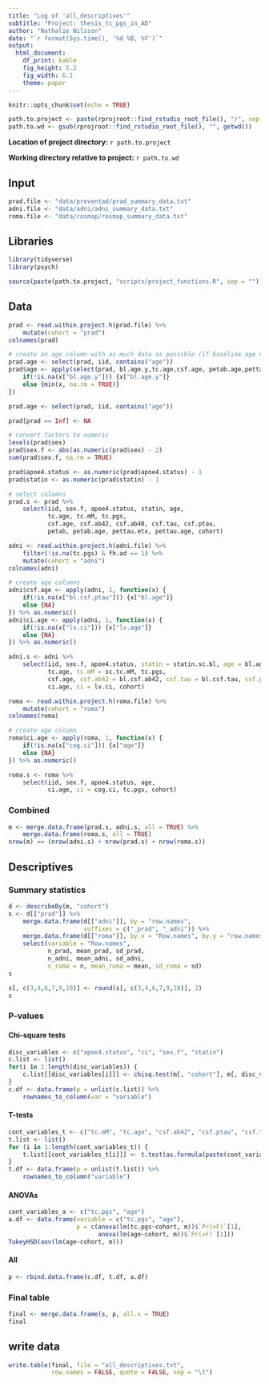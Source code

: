 ```yaml
---
title: "Log of 'all_descriptives'" 
subtitle: "Project: thesis_tc_pgs_in_AD"
author: "Nathalie Nilsson"
date: "`r format(Sys.time(), '%d %B, %Y')`"
output: 
  html_document: 
    df_print: kable
    fig_height: 5.2
    fig_width: 6.1
    theme: paper
---
```


```r
knitr::opts_chunk$set(echo = TRUE)
```

```r
path.to.project <- paste(rprojroot::find_rstudio_root_file(), "/", sep = "")
path.to.wd <- gsub(rprojroot::find_rstudio_root_file(), "", getwd())
```
**Location of project directory:** `r path.to.project`

**Working directory relative to project:** `r path.to.wd`

## Input
```r
prad.file <- "data/preventad/prad_summary_data.txt"
adni.file <- "data/adni/adni_summary_data.txt"
roma.file <- "data/rosmap/rosmap_summary_data.txt"
```

## Libraries
```r
library(tidyverse)
library(psych)

source(paste(path.to.project, "scripts/project_functions.R", sep = ""))
```

## Data 
```r
prad <- read.within.project.h(prad.file) %>%
    mutate(cohort = "prad")
colnames(prad)

# create an age column with as much data as possible (if baseline age not available, the youngest age for each individual is selected)
prad.age <- select(prad, iid, contains("age"))
prad$age <- apply(select(prad, bl.age.y,tc.age,csf.age, petab.age,pettau.age), 1, function(x) {
    if(!is.na(x["bl.age.y"])) {x["bl.age.y"]}
    else {min(x, na.rm = TRUE)}
})

prad.age <- select(prad, iid, contains("age"))

prad[prad == Inf] <- NA

# convert factors to numeric
levels(prad$sex)
prad$sex.f <- abs(as.numeric(prad$sex) - 2)
sum(prad$sex.f, na.rm = TRUE)

prad$apoe4.status <- as.numeric(prad$apoe4.status) - 1
prad$statin <- as.numeric(prad$statin) - 1

# select columns
prad.s <- prad %>%
    select(iid, sex.f, apoe4.status, statin, age, 
           tc.age, tc.mM, tc.pgs, 
           csf.age, csf.ab42, csf.ab40, csf.tau, csf.ptau, 
           petab, petab.age, pettau.etx, pettau.age, cohort)
```

```r
adni <- read.within.project.h(adni.file) %>%
    filter(!is.na(tc.pgs) & fh.ad == 1) %>%
    mutate(cohort = "adni")
colnames(adni)

# create age columns
adni$csf.age <- apply(adni, 1, function(x) {
    if(!is.na(x["bl.csf.ptau"])) {x["bl.age"]}
    else {NA}
}) %>% as.numeric()
adni$ci.age <- apply(adni, 1, function(x) {
    if(!is.na(x["lv.ci"])) {x["lv.age"]}
    else {NA}
}) %>% as.numeric()

adni.s <- adni %>%
    select(iid, sex.f, apoe4.status, statin = statin.sc.bl, age = bl.age,
           tc.age, tc.mM = sc.tc.mM, tc.pgs, 
           csf.age, csf.ab42 = bl.csf.ab42, csf.tau = bl.csf.tau, csf.ptau = bl.csf.ptau, 
           ci.age, ci = lv.ci, cohort)
```

```r
roma <- read.within.project.h(roma.file) %>%
    mutate(cohort = "roma")
colnames(roma)

# create age column
roma$ci.age <- apply(roma, 1, function(x) {
    if(!is.na(x["cog.ci"])) {x["age"]}
    else {NA}
}) %>% as.numeric()

roma.s <- roma %>%
    select(iid, sex.f, apoe4.status, age,
           ci.age, ci = cog.ci, tc.pgs, cohort)
```

### Combined
```r
m <- merge.data.frame(prad.s, adni.s, all = TRUE) %>%
    merge.data.frame(roma.s, all = TRUE)
nrow(m) == (nrow(adni.s) + nrow(prad.s) + nrow(roma.s))
```

## Descriptives

### Summary statistics
```r
d <- describeBy(m, "cohort")
s <- d[["prad"]] %>%
    merge.data.frame(d[["adni"]], by = "row.names", 
                     suffixes = c("_prad", "_adni")) %>%
    merge.data.frame(d[["roma"]], by.x = "Row.names", by.y = "row.names") %>%
    select(variable = "Row.names", 
           n_prad, mean_prad, sd_prad, 
           n_adni, mean_adni, sd_adni, 
           n_roma = n, mean_roma = mean, sd_roma = sd)
s
```

```r
s[, c(3,4,6,7,9,10)] <- round(s[, c(3,4,6,7,9,10)], 2)
s
```

### P-values

#### Chi-square tests
```r
disc_variables <- c("apoe4.status", "ci", "sex.f", "statin")
c.list <- list()
for(i in 1:length(disc_variables)) {
    c.list[[disc_variables[i]]] <- chisq.test(m[, "cohort"], m[, disc_variables[i]])$p.value 
}
c.df <- data.frame(p = unlist(c.list)) %>%
    rownames_to_column(var = "variable")
```

#### T-tests
```r
cont_variables_t <- c("tc.mM", "tc.age", "csf.ab42", "csf.ptau", "csf.tau", "ci.age", "csf.age")
t.list <- list()
for (i in 1:length(cont_variables_t)) {
    t.list[[cont_variables_t[i]]] <- t.test(as.formula(paste(cont_variables_t[i], "~", "cohort")), data = m)$p.value 
}
t.df <- data.frame(p = unlist(t.list)) %>%
    rownames_to_column("variable")
```

#### ANOVAs
```r
cont_variables_a <- c("tc.pgs", "age")
a.df <- data.frame(variable = c("tc.pgs", "age"), 
                   p = c(anova(lm(tc.pgs~cohort, m))$`Pr(>F)`[1], 
                         anova(lm(age~cohort, m))$`Pr(>F)`[1]))
TukeyHSD(aov(lm(age~cohort, m)))
```

#### All
```r
p <- rbind.data.frame(c.df, t.df, a.df)
```

### Final table
```r
final <- merge.data.frame(s, p, all.x = TRUE)
final
```

## write data
```r
write.table(final, file = "all_descriptives.txt", 
            row.names = FALSE, quote = FALSE, sep = "\t")
```

